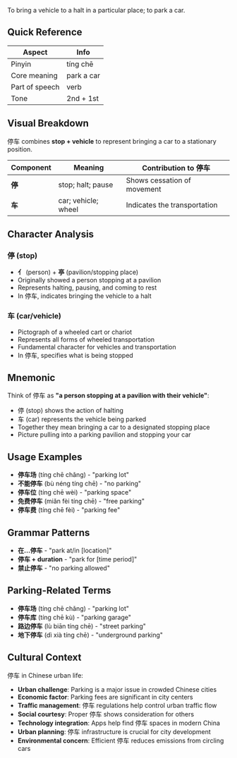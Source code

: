 To bring a vehicle to a halt in a particular place; to park a car.

## Quick Reference

| Aspect         | Info              |
| -------------- | ----------------- |
| Pinyin         | tíng chē          |
| Core meaning   | park a car        |
| Part of speech | verb              |
| Tone           | 2nd + 1st         |

## Visual Breakdown

停车 combines **stop + vehicle** to represent bringing a car to a stationary position.

| Component | Meaning              | Contribution to 停车           |
| --------- | -------------------- | ------------------------------ |
| **停**    | stop; halt; pause    | Shows cessation of movement    |
| **车**    | car; vehicle; wheel  | Indicates the transportation   |

## Character Analysis

### 停 (stop)

- **亻** (person) + **亭** (pavilion/stopping place)
- Originally showed a person stopping at a pavilion
- Represents halting, pausing, and coming to rest
- In 停车, indicates bringing the vehicle to a halt

### 车 (car/vehicle)

- Pictograph of a wheeled cart or chariot
- Represents all forms of wheeled transportation
- Fundamental character for vehicles and transportation
- In 停车, specifies what is being stopped

## Mnemonic

Think of 停车 as **"a person stopping at a pavilion with their vehicle"**:

- 停 (stop) shows the action of halting
- 车 (car) represents the vehicle being parked
- Together they mean bringing a car to a designated stopping place
- Picture pulling into a parking pavilion and stopping your car

## Usage Examples

- **停车场** (tíng chē chǎng) - "parking lot"
- **不能停车** (bù néng tíng chē) - "no parking"
- **停车位** (tíng chē wèi) - "parking space"
- **免费停车** (miǎn fèi tíng chē) - "free parking"
- **停车费** (tíng chē fèi) - "parking fee"

## Grammar Patterns

- **在...停车** - "park at/in [location]"
- **停车 + duration** - "park for [time period]"
- **禁止停车** - "no parking allowed"

## Parking-Related Terms

- **停车场** (tíng chē chǎng) - "parking lot"
- **停车库** (tíng chē kù) - "parking garage"
- **路边停车** (lù biān tíng chē) - "street parking"
- **地下停车** (dì xià tíng chē) - "underground parking"

## Cultural Context

停车 in Chinese urban life:

- **Urban challenge**: Parking is a major issue in crowded Chinese cities
- **Economic factor**: Parking fees are significant in city centers
- **Traffic management**: 停车 regulations help control urban traffic flow
- **Social courtesy**: Proper 停车 shows consideration for others
- **Technology integration**: Apps help find 停车 spaces in modern China
- **Urban planning**: 停车 infrastructure is crucial for city development
- **Environmental concern**: Efficient 停车 reduces emissions from circling cars
